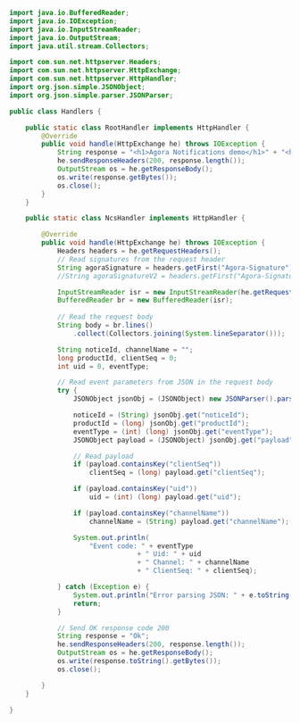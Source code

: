 <ProductWrapper product="video-calling, voice-calling, interactive-live-streaming, broadcast-streaming">

```java
import java.io.BufferedReader;
import java.io.IOException;
import java.io.InputStreamReader;
import java.io.OutputStream;
import java.util.stream.Collectors;

import com.sun.net.httpserver.Headers;
import com.sun.net.httpserver.HttpExchange;
import com.sun.net.httpserver.HttpHandler;
import org.json.simple.JSONObject;
import org.json.simple.parser.JSONParser;

public class Handlers {

    public static class RootHandler implements HttpHandler {
        @Override
        public void handle(HttpExchange he) throws IOException {
            String response = "<h1>Agora Notifications demo</h1>" + "<h2>Port: " + Main.port + "</h2>";
            he.sendResponseHeaders(200, response.length());
            OutputStream os = he.getResponseBody();
            os.write(response.getBytes());
            os.close();
        }
    }

    public static class NcsHandler implements HttpHandler {

        @Override
        public void handle(HttpExchange he) throws IOException {
            Headers headers = he.getRequestHeaders();
            // Read signatures from the request header
            String agoraSignature = headers.getFirst("Agora-Signature");
            //String agoraSignatureV2 = headers.getFirst("Agora-Signature-V2");

            InputStreamReader isr = new InputStreamReader(he.getRequestBody(), "utf-8");
            BufferedReader br = new BufferedReader(isr);
            
            // Read the request body
            String body = br.lines()
                .collect(Collectors.joining(System.lineSeparator()));

            String noticeId, channelName = "";
            long productId, clientSeq = 0;
            int uid = 0, eventType;

            // Read event parameters from JSON in the request body
            try {
                JSONObject jsonObj = (JSONObject) new JSONParser().parse(body);

                noticeId = (String) jsonObj.get("noticeId");
                productId = (long) jsonObj.get("productId");
                eventType = (int) (long) jsonObj.get("eventType");
                JSONObject payload = (JSONObject) jsonObj.get("payload");

                // Read payload
                if (payload.containsKey("clientSeq"))
                    clientSeq = (long) payload.get("clientSeq");

                if (payload.containsKey("uid"))
                    uid = (int) (long) payload.get("uid");

                if (payload.containsKey("channelName"))
                    channelName = (String) payload.get("channelName");

                System.out.println(
                    "Event code: " + eventType
                                + " Uid: " + uid
                                + " Channel: " + channelName
                                + " ClientSeq: " + clientSeq);

            } catch (Exception e) {
                System.out.println("Error parsing JSON: " + e.toString());
                return;
            }

            // Send OK response code 200
            String response = "Ok";
            he.sendResponseHeaders(200, response.length());
            OutputStream os = he.getResponseBody();
            os.write(response.toString().getBytes());
            os.close();

        }
    }

}
```

</ProductWrapper>

